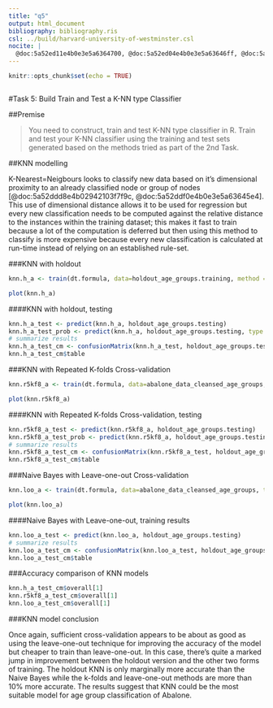 ```yaml
---
title: "q5"
output: html_document
bibliography: bibliography.ris
csl: ../build/harvard-university-of-westminster.csl
nocite: | 
  @doc:5a52ed11e4b0e3e5a6364700, @doc:5a52ed04e4b0e3e5a63646ff, @doc:5a52ebfbe4b01d3dd55667a6, @doc:5a52e013e4b02942103f7fc1, @doc:5a52de2be4b01d3dd55666a1, @doc:5a52ddf0e4b0e3e5a63645e4, @doc:5a52ddd8e4b02942103f7f9c, @doc:5a52dd8ce4b0eeb35a4a1e8c, @doc:5a52dd7be4b08e15c00cdc97, @doc:5a52dc89e4b02942103f7f82, @doc:5a52dc77e4b02942103f7f81, @doc:5a52ca43e4b02942103f7d57, @doc:5a52c93ce4b02942103f7d43, @doc:5a5192fbe4b02942103f2d47, @doc:5a4f0c37e4b09d5cea02c23b, @doc:5a4edbf5e4b0ac315a55bfc7, @doc:5a4ec6f3e4b020410252c182, @doc:5a4ec56ae4b0062b162abbf0, @doc:5a4ec538e4b0ac315a55beae, @doc:5a4eba0ee4b020410252c08d, @doc:5a4e5a3ae4b09d5cea02a9a9, @doc:5a4db356e4b0ac315a5583fc, @doc:5a4db301e4b0c2a8b20cd934, @doc:5a4db27ee4b0c2a8b20cd927, @doc:5a4da870e4b0c2a8b20cd807, @doc:5a4c434ae4b0204102524624, @doc:5a4c3ba6e4b0ac315a552aac, @doc:5a4c3b69e4b0ac315a552aa8, @doc:5a4c395ce4b0c2a8b20c9406, @doc:5a4c2612e4b01d3b9773f835, @doc:5a4c1f06e4b0c2a8b20c917c, @doc:5a4bd8d3e4b09d5cea022500, @doc:5a4bd7bbe4b0062b162a30a0, @doc:5a4b8c54e4b09d5cea020a62, @doc:5a4b8c05e4b0c2a8b20c5456, @doc:5a4b82e4e4b0062b162a126c, @doc:5a458a17e4b022cc4f774122, @doc:5a458724e4b000cfec287c20, @doc:5a4582c4e4b02eb8a444a227, @doc:5a458258e4b022cc4f773fdd, @doc:5a457f22e4b022cc4f773f51, @doc:5a457cf1e4b06a7ca331608d
---
```


```r
knitr::opts_chunk$set(echo = TRUE)
```


```r
```

<section>

#Task 5: Build Train and Test a K-NN type Classifier

##Premise

>You need to construct, train and test K-NN type classifier in R. Train and test your K-NN classifier using the training and test sets generated based on the methods tried as part of the 2nd Task.

<!--
• Building of K-NN type classifier in R 4
• Training of K-NN type classifier in R 5
• Testing of K-NN type classifier in R 6
-->

##KNN modelling

K-Nearest=Neigbours looks to classify new data based on it's dimensional proximity to an already classified node or group of nodes [@doc:5a52ddd8e4b02942103f7f9c, @doc:5a52ddf0e4b0e3e5a63645e4]. This use of dimensional distance allows it to be used for regression but every new classification needs to be computed against the relative distance to the instances within the training dataset; this makes it fast to train because a lot of the computation is deferred but then using this method to classify is more expensive because every new classification is calculated at run-time instead of relying on an established rule-set.

###KNN with holdout

```r
knn.h_a <- train(dt.formula, data=holdout_age_groups.training, method = "knn")
```

```r
plot(knn.h_a)
```

####KNN with holdout, testing

```r
knn.h_a_test <- predict(knn.h_a, holdout_age_groups.testing)
knn.h_a_test_prob <- predict(knn.h_a, holdout_age_groups.testing, type = "prob")
# summarize results
knn.h_a_test_cm <- confusionMatrix(knn.h_a_test, holdout_age_groups.testing$age_group)
knn.h_a_test_cm$table
```

###KNN with Repeated K-folds Cross-validation

```r
knn.r5kf8_a <- train(dt.formula, data=abalone_data_cleansed_age_groups, trControl = cv.train_control_8_5, method = "knn")
```

```r
plot(knn.r5kf8_a)
```

####KNN with Repeated K-folds Cross-validation, testing

```r
knn.r5kf8_a_test <- predict(knn.r5kf8_a, holdout_age_groups.testing)
knn.r5kf8_a_test_prob <- predict(knn.r5kf8_a, holdout_age_groups.testing, type = "prob")
# summarize results
knn.r5kf8_a_test_cm <- confusionMatrix(knn.r5kf8_a_test, holdout_age_groups.testing$age_group)
knn.r5kf8_a_test_cm$table
```

###Naive Bayes with Leave-one-out Cross-validation

```r
knn.loo_a <- train(dt.formula, data=abalone_data_cleansed_age_groups, trControl = loocv.train_control, method="knn")
```

```r
plot(knn.loo_a)
```

####Naive Bayes with Leave-one-out, training results

```r
knn.loo_a_test <- predict(knn.loo_a, holdout_age_groups.testing)
# summarize results
knn.loo_a_test_cm <- confusionMatrix(knn.loo_a_test, holdout_age_groups.testing$age_group)
knn.loo_a_test_cm$table
```



###Accuracy comparison of KNN models

```r
knn.h_a_test_cm$overall[1]
knn.r5kf8_a_test_cm$overall[1]
knn.loo_a_test_cm$overall[1]
```

###KNN model conclusion

Once again, sufficient cross-validation appears to be about as good as using the leave-one-out technique for improving the accuracy of the model but cheaper to train than leave-one-out. In this case, there's quite a marked jump in improvement between the holdout version and the other two forms of training. The holdout KNN is only marginally more accurate than the Naive Bayes while the k-folds and leave-one-out methods are more than 10% more accurate. The results suggest that KNN could be the most suitable model for age group classification of Abalone.


</section>
